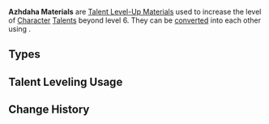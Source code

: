 {{Terminology Infobox
|image        = Enemy Azhdaha Icon.png
|type         = Item Groups
|type2        = Weekly Boss Drops
|type3        = Talent Level-Up Materials
|source1      = Lv. 70+ [[Beneath the Dragon-Queller]] Reward
}}
'''Azhdaha Materials''' are [[Talent Level-Up Materials]] used to increase the level of [[Character]] [[Talents]] beyond level 6. They can be [[converting|converted]] into each other using {{Item|Dream Solvent}}.

==Types==
{{Items by Category List|Azhdaha Materials}}

==Talent Leveling Usage==
{{Talent Leveling Usage|item=Bloodjade Branch}}
{{Talent Leveling Usage|item=Dragon Lord's Crown}}
{{Talent Leveling Usage|item=Gilded Scale}}

==Change History==
{{Change History|1.5}}
[[Category:Azhdaha Materials| ]]